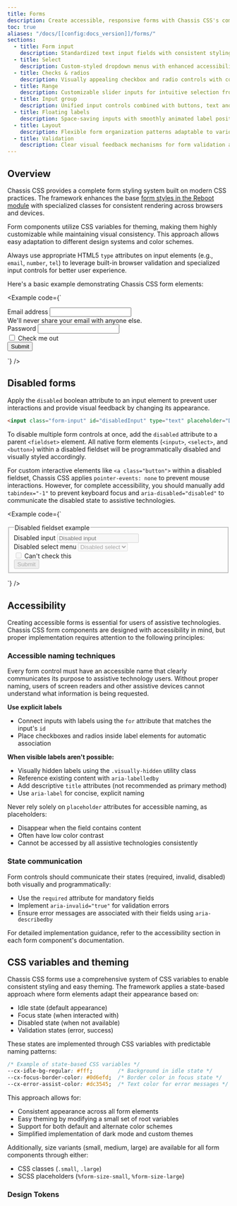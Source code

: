 ```yaml
---
title: Forms
description: Create accessible, responsive forms with Chassis CSS's comprehensive suite of form components, styling options, and validation features.
toc: true
aliases: "/docs/[[config:docs_version]]/forms/"
sections:
  - title: Form input
    description: Standardized text input fields with consistent styling across states and variants.
  - title: Select
    description: Custom-styled dropdown menus with enhanced accessibility and user experience.
  - title: Checks & radios
    description: Visually appealing checkbox and radio controls with consistent behavior.
  - title: Range
    description: Customizable slider inputs for intuitive selection from numeric ranges.
  - title: Input group
    description: Unified input controls combined with buttons, text and other elements.
  - title: Floating labels
    description: Space-saving inputs with smoothly animated label positioning effects.
  - title: Layout
    description: Flexible form organization patterns adaptable to various screen sizes.
  - title: Validation
    description: Clear visual feedback mechanisms for form validation and error states.
---
```


## Overview

Chassis CSS provides a complete form styling system built on modern CSS practices. The framework enhances the base [form styles in the Reboot module]([[docsref:/content/reboot#forms]]) with specialized classes for consistent rendering across browsers and devices.

Form components utilize CSS variables for theming, making them highly customizable while maintaining visual consistency. This approach allows easy adaptation to different design systems and color schemes.

Always use appropriate HTML5 `type` attributes on input elements (e.g., `email`, `number`, `tel`) to leverage built-in browser validation and specialized input controls for better user experience.

Here's a basic example demonstrating Chassis CSS form elements:

<Example code={`<form>
    <div class="mb-medium">
      <label for="exampleInputEmail1" class="form-label">Email address</label>
      <input type="email" class="form-input" id="exampleInputEmail1" aria-describedby="emailHelp">
      <div id="emailHelp" class="form-assist">We'll never share your email with anyone else.</div>
    </div>
    <div class="mb-medium">
      <label for="exampleInputPassword1" class="form-label">Password</label>
      <input type="password" class="form-input" id="exampleInputPassword1">
    </div>
    <div class="mb-medium form-option">
      <input type="checkbox" class="option-input" id="exampleCheck1">
      <label class="option-label" for="exampleCheck1">Check me out</label>
    </div>
    <button type="submit" class="button primary">Submit</button>
  </form>`} />

## Disabled forms

Apply the `disabled` boolean attribute to an input element to prevent user interactions and provide visual feedback by changing its appearance.

```html
<input class="form-input" id="disabledInput" type="text" placeholder="Disabled input here..." disabled>
```

To disable multiple form controls at once, add the `disabled` attribute to a parent `<fieldset>` element. All native form elements (`<input>`, `<select>`, and `<button>`) within a disabled fieldset will be programmatically disabled and visually styled accordingly.

For custom interactive elements like `<a class="button">` within a disabled fieldset, Chassis CSS applies `pointer-events: none` to prevent mouse interactions. However, for complete accessibility, you should manually add `tabindex="-1"` to prevent keyboard focus and `aria-disabled="disabled"` to communicate the disabled state to assistive technologies.

<Example code={`<form>
    <fieldset disabled>
      <legend>Disabled fieldset example</legend>
      <div class="mb-medium">
        <label for="disabledTextInput" class="form-label">Disabled input</label>
        <input type="text" id="disabledTextInput" class="form-input" placeholder="Disabled input">
      </div>
      <div class="mb-medium">
        <label for="disabledSelect" class="form-label">Disabled select menu</label>
        <select id="disabledSelect" class="form-select">
          <option>Disabled select</option>
        </select>
      </div>
      <div class="mb-medium">
        <div class="form-option">
          <input class="option-input" type="checkbox" id="disabledFieldsetCheck">
          <label class="option-label" for="disabledFieldsetCheck">
            Can't check this
          </label>
        </div>
      </div>
      <button type="submit" class="button primary">Submit</button>
    </fieldset>
  </form>`} />

## Accessibility

Creating accessible forms is essential for users of assistive technologies. Chassis CSS form components are designed with accessibility in mind, but proper implementation requires attention to the following principles:

### Accessible naming techniques

Every form control must have an accessible name that clearly communicates its purpose to assistive technology users. Without proper naming, users of screen readers and other assistive devices cannot understand what information is being requested.

**Use explicit labels**

- Connect inputs with labels using the `for` attribute that matches the input's `id`
- Place checkboxes and radios inside label elements for automatic association

**When visible labels aren't possible:**

- Visually hidden labels using the `.visually-hidden` utility class
- Reference existing content with `aria-labelledby`
- Add descriptive `title` attributes (not recommended as primary method)
- Use `aria-label` for concise, explicit naming

Never rely solely on `placeholder` attributes for accessible naming, as placeholders:

- Disappear when the field contains content
- Often have low color contrast
- Cannot be accessed by all assistive technologies consistently

### State communication

Form controls should communicate their states (required, invalid, disabled) both visually and programmatically:

- Use the `required` attribute for mandatory fields
- Implement `aria-invalid="true"` for validation errors
- Ensure error messages are associated with their fields using `aria-describedby`

For detailed implementation guidance, refer to the accessibility section in each form component's documentation.

## CSS variables and theming

Chassis CSS forms use a comprehensive system of CSS variables to enable consistent styling and easy theming. The framework applies a state-based approach where form elements adapt their appearance based on:

- Idle state (default appearance)
- Focus state (when interacted with)
- Disabled state (when not available)
- Validation states (error, success)

These states are implemented through CSS variables with predictable naming patterns:

```css
/* Example of state-based CSS variables */
--cx-idle-bg-regular: #fff;        /* Background in idle state */
--cx-focus-border-color: #0d6efd;  /* Border color in focus state */
--cx-error-assist-color: #dc3545;  /* Text color for error messages */
```

This approach allows for:
- Consistent appearance across all form elements
- Easy theming by modifying a small set of root variables
- Support for both default and alternate color schemes
- Simplified implementation of dark mode and custom themes

Additionally, size variants (small, medium, large) are available for all form components through either:
- CSS classes (`.small`, `.large`)
- SCSS placeholders (`%form-size-small`, `%form-size-large`)

### Design Tokens

<DocsDesignTokens />

<ScssDocs name="form-tokens" file="scss/tokens/_forms.scss" />
